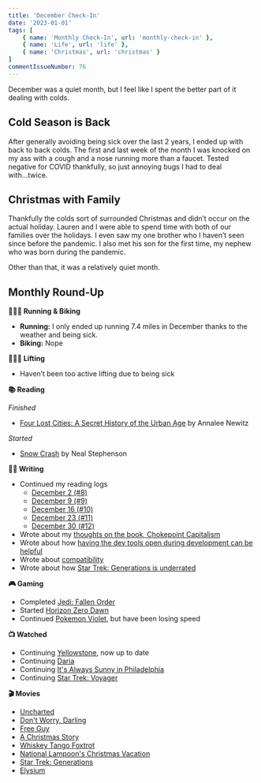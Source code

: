 ```yaml
---
title: 'December Check-In'
date: '2023-01-01'
tags: [
    { name: 'Monthly Check-In', url: 'monthly-check-in' },
    { name: 'Life', url: 'life' },
    { name: 'Christmas', url: 'christmas' }
]
commentIssueNumber: 76
---
```


December was a quiet month, but I feel like I spent the better part of it dealing with colds.

## Cold Season is Back

After generally avoiding being sick over the last 2 years, I ended up with back to back colds. The first and last week of the month I was knocked on my ass with a cough and a nose running more than a faucet. Tested negative for COVID thankfully, so just annoying bugs I had to deal with...twice.

## Christmas with Family

Thankfully the colds sort of surrounded Christmas and didn’t occur on the actual holiday. Lauren and I were able to spend time with both of our families over the holidays. I even saw my one brother who I haven’t seen since before the pandemic. I also met his son for the first time, my nephew who was born during the pandemic.

Other than that, it was a relatively quiet month.

## Monthly Round-Up

**🏃🏼‍♂️ Running & Biking**

- **Running:** I only ended up running 7.4 miles in December thanks to the weather and being sick.
- **Biking:** Nope

**🏋🏼‍♂️ Lifting**

- Haven’t been too active lifting due to being sick

**📚 Reading**

*Finished*
- [Four Lost Cities: A Secret History of the Urban Age](https://bookshop.org/p/books/four-lost-cities-a-secret-history-of-the-urban-age-annalee-newitz/16712885?ean=9780393882452) by Annalee Newitz

*Started*
- [Snow Crash](https://bookshop.org/p/books/snow-crash-neal-stephenson/7327954?ean=9780553380958) by Neal Stephenson

**✍🏻 Writing**

- Continued my reading logs
	- [December 2 (#8)](https://kpwags.com/posts/2022/12/02/reading-log-december-2-8)
	- [December 9 (#9)](https://kpwags.com/posts/2022/12/09/reading-log-december-9-9)
	- [December 16 (#10)](https://kpwags.com/posts/2022/12/16/reading-log-december-16-10)
	- [December 23 (#11)](https://kpwags.com/posts/2022/12/23/reading-log-december-23-11)
	- [December 30 (#12)](https://kpwags.com/posts/2022/12/30/reading-log-december-30-12)
- Wrote about my [thoughts on the book, Chokepoint Capitalism](https://kpwags.com/posts/2022/12/07/chokepoint-capitalism-a-review)
- Wrote about how [having the dev tools open during development can be helpful](https://kpwags.com/posts/2022/12/08/developing-with-dev-tools-open)
- Wrote about [compatibility](https://kpwags.com/posts/2022/12/26/the-importance-of-compatibility)
- Wrote about how [Star Trek: Generations is underrated](https://kpwags.com/posts/2022/12/27/star-trek-generations-is-underrated)

**🎮 Gaming**

- Completed [Jedi: Fallen Order](https://www.ea.com/games/starwars/jedi/jedi-fallen-order)
- Started [Horizon Zero Dawn](https://www.playstation.com/en-us/games/horizon-zero-dawn/)
- Continued [Pokemon Violet](https://scarletviolet.pokemon.com/en-us/), but have been losing speed

**📺 Watched**

- Continuing [Yellowstone](https://www.imdb.com/title/tt0472954/), now up to date
- Continuing [Daria](https://www.imdb.com/title/tt0118298/)
- Continuing [It's Always Sunny in Philadelphia](https://www.imdb.com/title/tt0472954/)
- Continuing [Star Trek: Voyager](https://www.imdb.com/title/tt0112178/)

**🎬 Movies**

- [Uncharted](https://www.imdb.com/title/tt1464335/)
- [Don't Worry, Darling](https://www.imdb.com/title/tt10731256/)
- [Free Guy](https://www.imdb.com/title/tt6264654/)
- [A Christmas Story](https://www.imdb.com/title/tt0085334/)
- [Whiskey Tango Foxtrot](https://www.imdb.com/title/tt3553442/)
- [National Lampoon's Christmas Vacation](https://www.imdb.com/title/tt0097958/)
- [Star Trek: Generations](https://www.imdb.com/title/tt0111280/)
- [Elysium](https://www.imdb.com/title/tt1535108/)